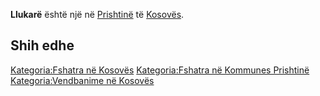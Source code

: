 {{Fshat në 
 | Emri                = Llukarë
 | EmriAlt                = 
 | NAME_SHORT_FORM=      
 | NAME_GENERIC=      
 | NAME_SORT_NAME_RO=      LLUKARE
 | FULL_NAME_RO = Llukarë
 | FULL_NAME_ND_RO=Llukare
 | SORT_NAME_RG=LLUKARE
 | FULL_NAME_RG=Llukarë
 | FULL_NAME_ND_RG=Llukare
 | SRP_NAME_SHORT_FORM=      
 | SRP_NAME_GENERIC=      
 | SRP_NAME_SORT_NAME_RO=      
 | SRP_FULL_NAME_RO = 
 | SRP_FULL_NAME_ND_RO=
 | SRP_SORT_NAME_RG=
 | SRP_FULL_NAME_RG=
 | SRP_FULL_NAME_ND_RG=
 | Emri (Rasa dhanore) = 
 | Figura              = 
 | Shteti              = Kosovo
 | Komuna              = Prishtinë
 | Kodi postar         = 
 | Sipërfaqja          = 

 | Popullsia           = 

 | Regj. i popullsisë  = 
 | Dend. e popullsisë  = 
 | Faqja zyrtare       = 
 <!--- Koordinatat ----> 
 | Gjerësia            = 42.707562
 | Gjatësia            = 21.211758
 | Lartësia            = 
}}
'''Llukarë''' është një [[]] në [[Prishtinë]] të [[Kosovës]].

<!-- == Gjeografia == -->
<!-- == Historia == -->
<!-- == Demografia == -->
== Shih edhe ==
{{Komuna Prishtinë}}
{{Kosovo-Administrata-Cung}}

[[Kategoria:Fshatra në Kosovës]]
[[Kategoria:Fshatra në Kommunes Prishtinë]]
[[Kategoria:Vendbanime në Kosovës]]